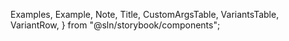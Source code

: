 
  Examples,
  Example,
  Note,
  Title,
  CustomArgsTable,
  VariantsTable,
  VariantRow,
} from "@sln/storybook/components";


<Meta title="UI/Avatar" component={Avatar} />

<Title title="Avatar" suffix="Brief" subtitle="Version 2.0 — Last Update: 22 Aug 2022" />

## Definition

An avatar group signals that there is more than 1 person associated with an item

## Structure

Avatar group can be composed differently based on the number of user profile.

<CustomArgsTable of={Avatar} />

<Examples title="Avatar style">
  <Example title="Small">
    <Avatar size="sm" alt="Avatar Story" />
  </Example>
  <Example title="Large">
    <Avatar size="lg" alt="Avatar Story" />
  </Example>
</Examples>

<ArgsTable of={Avatar} />

### Avatar Group

<ArgsTable of={AvatarGroup} />
<Examples title="Avatar Group ">
  <Example title="Small">
    <AvatarGroup
      size="sm"
      items={[
        {
          image: "https://oskarhulter.com/stakeholder/peer.jpg",
          alt: "Peer",
          title: "Peer Richelsen",
        },
        {
          image: "https://oskarhulter.com/stakeholder/bailey.jpg",
          alt: "Bailey",
          title: "Bailey Pumfleet",
        },
        {
          image: "https://oskarhulter.com/stakeholder/alex-van-andel.jpg",
          alt: "Alex",
          title: "Alex Van Andel",
        },
        {
          image: "https://oskarhulter.com/stakeholder/ciaran.jpg",
          alt: "Ciarán",
          title: "Ciarán Hanrahan",
        },
        {
          image: "https://oskarhulter.com/stakeholder/peer.jpg",
          alt: "Peer",
          title: "Peer Richelsen",
        },
        {
          image: "https://oskarhulter.com/stakeholder/bailey.jpg",
          alt: "Bailey",
          title: "Bailey Pumfleet",
        },
        {
          image: "https://oskarhulter.com/stakeholder/alex-van-andel.jpg",
          alt: "Alex",
          title: "Alex Van Andel",
        },
        {
          image: "https://oskarhulter.com/stakeholder/ciaran.jpg",
          alt: "Ciarán",
          title: "Ciarán Hanrahan",
        },
      ]}
    />
  </Example>
  <Example title="large">
    <AvatarGroup
      size="lg"
      items={[
        {
          image: "https://oskarhulter.com/stakeholder/peer.jpg",
          alt: "Peer",
          title: "Peer Richelsen",
        },
        {
          image: "https://oskarhulter.com/stakeholder/bailey.jpg",
          alt: "Bailey",
          title: "Bailey Pumfleet",
        },
        {
          image: "https://oskarhulter.com/stakeholder/alex-van-andel.jpg",
          alt: "Alex",
          title: "Alex Van Andel",
        },
        {
          image: "https://oskarhulter.com/stakeholder/ciaran.jpg",
          alt: "Ciarán",
          title: "Ciarán Hanrahan",
        },
        {
          image: "https://oskarhulter.com/stakeholder/peer.jpg",
          alt: "Peer",
          title: "Peer Richelsen",
        },
        {
          image: "https://oskarhulter.com/stakeholder/bailey.jpg",
          alt: "Bailey",
          title: "Bailey Pumfleet",
        },
        {
          image: "https://oskarhulter.com/stakeholder/alex-van-andel.jpg",
          alt: "Alex",
          title: "Alex Van Andel",
        },
        {
          image: "https://oskarhulter.com/stakeholder/ciaran.jpg",
          alt: "Ciarán",
          title: "Ciarán Hanrahan",
        },
      ]}
    />
  </Example>
</Examples>

<Title offset title="Avatar" suffix="Variants" />

<Canvas>
  <Story
    name="Avatar"
    args={{
      size: "sm",
      alt: "Avatar Story",
    }}
    argTypes={{
      size: {
        control: {
          type: "inline-radio",
          options: ["sm", "lg"],
        },
      },
      alt: { control: "text" },
    }}>
    {({ size, alt }) => (
      <VariantsTable titles={["Default"]} columnMinWidth={150}>
        <VariantRow variant={size}>
          <Avatar size={size} alt={alt} />
        </VariantRow>
      </VariantsTable>
    )}
  </Story>
</Canvas>
